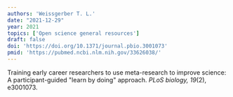 ```yaml
---
authors: 'Weissgerber T. L.'
date: "2021-12-29"
year: 2021
topics: ['Open science general resources']
draft: false
doi: 'https://doi.org/10.1371/journal.pbio.3001073'
pmid: 'https://pubmed.ncbi.nlm.nih.gov/33626038/'
---
```


Training early career researchers to use meta-research to improve science: A participant-guided "learn by doing" approach.
*PLoS biology, 19*(2), e3001073.